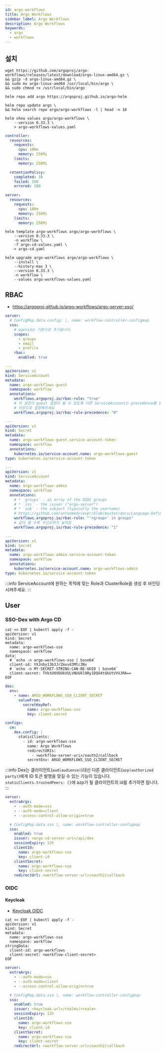 ```yaml
---
id: argo-workflows
title: Argo Workflows
sidebar_label: Argo Workflows
description: Argo Workflows
keywords:
  - argo
  - workflows
---
```


## 설치

```shell
wget https://github.com/argoproj/argo-workflows/releases/latest/download/argo-linux-amd64.gz \
&& gzip -d argo-linux-amd64.gz \
&& sudo mv argo-linux-amd64 /usr/local/bin/argo \
&& sudo chmod +x /usr/local/bin/argo
```

```shell
helm repo add argo https://argoproj.github.io/argo-helm
```

```shell
helm repo update argo \
&& helm search repo argo/argo-workflows -l | head -n 10
```

```shell
helm show values argo/argo-workflows \
    --version 0.33.3 \
    > argo-workflows-values.yaml
```

```yaml title="argo-workflows-values.yaml"
controller:
  resources:
    requests:
      cpu: 100m
      memory: 256Mi
    limits:
      memory: 256Mi

  retentionPolicy:
    completed: 10
    failed: 100
    errored: 100

server:
  resources:
    requests:
      cpu: 100m
      memory: 256Mi
    limits:
      memory: 256Mi
```

```shell
helm template argo-workflows argo/argo-workflows \
    --version 0.33.3 \
    -n workflow \
    -f argo-cd-values.yaml \
    > argo-cd.yaml
```

```shell
helm upgrade argo-workflows argo/argo-workflows \
    --install \
    --history-max 3 \
    --version 0.33.3 \
    -n workflow \
    --values argo-workflows-values.yaml
```

## RBAC

- https://argoproj.github.io/argo-workflows/argo-server-sso/

```yaml title="argo-workflows-values.yaml"
server:
  # ConfigMap.data.config: |, name: workflow-controller-configmap
  sso:
    # openid는 기본으로 추가됩니다.
    scopes:
      - groups
      - email
      - profile
    rbac:
      enabled: true
```

```yaml
---
apiVersion: v1
kind: ServiceAccount
metadata:
  name: argo-workflows-guest
  namespace: workflow
  annotations:
    workflows.argoproj.io/rbac-rule: "true"
    # 이 설정이 guest 설정이 될 수 있도록 다른 ServiceAccount는 precedence를 1
    # 이상으로 설정해주세요
    workflows.argoproj.io/rbac-rule-precedence: "0"

---
apiVersion: v1
kind: Secret
metadata:
  name: argo-workflows-guest.service-account-token
  namespace: workflow
  annotations:
    kubernetes.io/service-account.name: argo-workflows-guest
type: kubernetes.io/service-account-token
```

```yaml
---
apiVersion: v1
kind: ServiceAccount
metadata:
  name: argo-workflows-admin
  namespace: workflow
  annotations:
    # * `groups` - an array of the OIDC groups
    # * `iss` - the issuer ("argo-server")
    # * `sub` - the subject (typically the username)
    # https://github.com/antonmedv/expr/blob/master/docs/Language-Definition.md
    workflows.argoproj.io/rbac-rule: "'<group>' in groups"
    # 값이 클 수록 우선순위가 높아짐
    workflows.argoproj.io/rbac-rule-precedence: "1"

---
apiVersion: v1
kind: Secret
metadata:
  name: argo-workflows-admin.service-account-token
  namespace: workflow
  annotations:
    kubernetes.io/service-account.name: argo-workflows-admin
type: kubernetes.io/service-account-token
```

:::info
ServiceAccount에 원하는 목적에 맞는 Role과 ClusterRole을 생성 후 바인딩 시켜주세요.
:::

## User

### SSO-Dex with Argo CD

```shell
cat << EOF | kubectl apply -f -
apiVersion: v1
kind: Secret
metadata:
  name: argo-workflows-sso
  namespace: workflow
data:
  # `echo -n argo-workflows-sso | base64`
  client-id: YXJnby13b3JrZmxvd3Mtc3Nv
  # `echo -n MY-SECRET-STRING-CAN-BE-UUID | base64`
  client-secret: TVktU0VDUkVULVNUUklORy1DQU4tQkUtVVVJRA==
EOF
```

```yaml title="argo-cd-values.yaml"
dex:
  env:
    - name: ARGO_WORKFLOWS_SSO_CLIENT_SECRET
      valueFrom:
        secretKeyRef:
          name: argo-workflows-sso
          key: client-secret

configs:
  cm:
    dex.config: |
      staticClients:
        - id: argo-workflows-sso
          name: Argo Workflows
          redirectURIs:
            - <workflow-server-uri>/oauth2/callback
          secretEnv: ARGO_WORKFLOWS_SSO_CLIENT_SECRET
```

:::info
Dex는 클라이언트(`aud(audience)`)대신 다른 클라이언트(`azp(authorized party)`)에게 ID 토큰 발행을 맞길 수 있는 기능이 있습니다. `staticClients.trustedPeers: []`에 azp가 될 클라이언트의 id를 추가하면 됩니다.
:::

```yaml title="argo-workflows-values.yaml"
server:
  extraArgs:
    - --auth-mode=sso
    - --auth-mode=client
    - --access-control-allow-origin=true

  # ConfigMap.data.sso |, name: workflow-controller-configmap
  sso:
    enabled: true
    issuer: <argo-cd-server-uri>/api/dex
    sessionExpiry: 12h
    clientId:
      name: argo-workflows-sso
      key: client-id
    clientSecret:
      name: argo-workflows-sso
      key: client-secret
    redirectUrl: <workflow-server-url>/oauth2/callback
```

### OIDC

#### Keycloak

- [Keycloak OIDC](/docs/mlops/mlops/auth/keycloak/openid-connect)

```shell
cat << EOF | kubectl apply -f -
apiVersion: v1
kind: Secret
metadata:
  name: argo-workflows-sso
  namespace: workflow
stringData:
  client-id: argo-workflows
  client-secret: <workflow-client-secret>
EOF
```

```yaml title="argo-workflows-values.yaml"
server:
  extraArgs:
    - --auth-mode=sso
    - --auth-mode=client
    - --access-control-allow-origin=true

  # ConfigMap.data.sso |, name: workflow-controller-configmap
  sso:
    enabled: true
    issuer: <keycloak-url>/realms/<realm>
    sessionExpiry: 12h
    clientId:
      name: argo-workflows-sso
      key: client-id
    clientSecret:
      name: argo-workflows-sso
      key: client-secret
    redirectUrl: <workflow-server-url>/oauth2/callback
```
